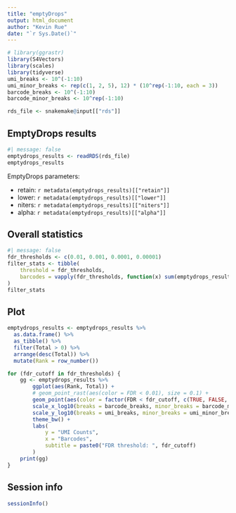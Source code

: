 ```yaml
---
title: "emptyDrops"
output: html_document
author: "Kevin Rue"
date: "`r Sys.Date()`"
---
```


```r
# library(ggrastr)
library(S4Vectors)
library(scales)
library(tidyverse)
umi_breaks <- 10^(-1:10)
umi_minor_breaks <- rep(c(1, 2, 5), 12) * (10^rep(-1:10, each = 3))
barcode_breaks <- 10^(-1:10)
barcode_minor_breaks <- 10^rep(-1:10)
```

```r
rds_file <- snakemake@input[["rds"]]
```

## EmptyDrops results

```r
#| message: false
emptydrops_results <- readRDS(rds_file)
emptydrops_results
```

EmptyDrops parameters:

- retain: `r metadata(emptydrops_results)[["retain"]]`
- lower: `r metadata(emptydrops_results)[["lower"]]`
- niters: `r metadata(emptydrops_results)[["niters"]]`
- alpha: `r metadata(emptydrops_results)[["alpha"]]`

## Overall statistics

```r
#| message: false
fdr_thresholds <- c(0.01, 0.001, 0.0001, 0.00001)
filter_stats <- tibble(
    threshold = fdr_thresholds,
    barcodes = vapply(fdr_thresholds, function(x) sum(emptydrops_results$FDR < x, na.rm = TRUE), integer(1))
)
filter_stats
```

## Plot

```r
emptydrops_results <- emptydrops_results %>%
  as.data.frame() %>% 
  as_tibble() %>% 
  filter(Total > 0) %>% 
  arrange(desc(Total)) %>% 
  mutate(Rank = row_number())
```

```r
for (fdr_cutoff in fdr_thresholds) {
    gg <- emptydrops_results %>% 
        ggplot(aes(Rank, Total)) +
        # geom_point_rast(aes(color = FDR < 0.01), size = 0.1) +
        geom_point(aes(color = factor(FDR < fdr_cutoff, c(TRUE, FALSE, NA))), size = 0.1) +
        scale_x_log10(breaks = barcode_breaks, minor_breaks = barcode_minor_breaks, labels = label_number(scale_cut = cut_short_scale())) +
        scale_y_log10(breaks = umi_breaks, minor_breaks = umi_minor_breaks, labels = label_number(scale_cut = cut_short_scale())) +
        theme_bw() +
        labs(
            y = "UMI Counts",
            x = "Barcodes",
            subtitle = paste0("FDR threshold: ", fdr_cutoff)
        )
    print(gg)
}
```

## Session info

```r
sessionInfo()
```
